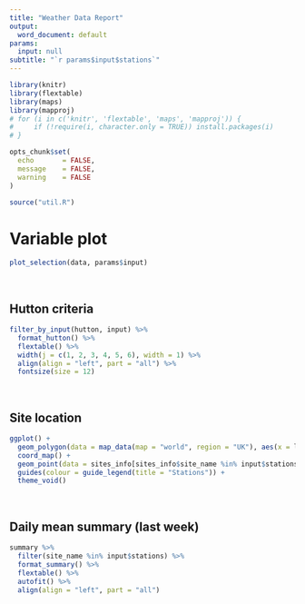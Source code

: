 ---
title: "Weather Data Report"
output:
  word_document: default
params: 
  input: null
subtitle: "`r params$input$stations`"
---

```{r setup, include=FALSE}

library(knitr)
library(flextable)
library(maps)
library(mapproj)
# for (i in c('knitr', 'flextable', 'maps', 'mapproj')) {
#     if (!require(i, character.only = TRUE)) install.packages(i)
# }

opts_chunk$set(
  echo       = FALSE,
  message    = FALSE,
  warning    = FALSE
)

source("util.R")

```

# Variable plot

```{r plot, echo=FALSE}

plot_selection(data, params$input)

```

<br>

## Hutton criteria
```{r hutton, echo = FALSE, ft.align="left"}

filter_by_input(hutton, input) %>% 
  format_hutton() %>% 
  flextable() %>% 
  width(j = c(1, 2, 3, 4, 5, 6), width = 1) %>% 
  align(align = "left", part = "all") %>%
  fontsize(size = 12)

```

<br>

## Site location
```{r map, echo = FALSE}

ggplot() + 
  geom_polygon(data = map_data(map = "world", region = "UK"), aes(x = long, y = lat, group = group)) +
  coord_map() + 
  geom_point(data = sites_info[sites_info$site_name %in% input$stations,], aes(x = longitude, y = latitude, colour = site_name), size = 3) + 
  guides(colour = guide_legend(title = "Stations")) + 
  theme_void()

```

<br>

## Daily mean summary (last week)
```{r summary, echo = FALSE, ft.align="left"}

summary %>% 
  filter(site_name %in% input$stations) %>% 
  format_summary() %>% 
  flextable() %>% 
  autofit() %>%
  align(align = "left", part = "all")

```
